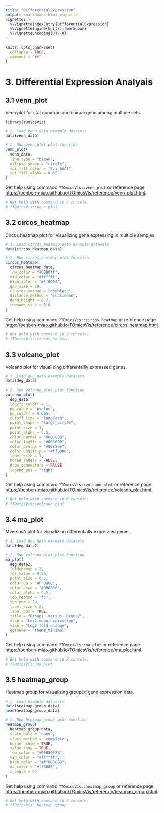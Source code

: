 ```yaml
---
title: "DifferentialExpression"
output: rmarkdown::html_vignette
vignette: >
  %\VignetteIndexEntry{DifferentialExpression}
  %\VignetteEngine{knitr::rmarkdown}
  %\VignetteEncoding{UTF-8}
---
```


```r
knitr::opts_chunk$set(
  collapse = TRUE,
  comment = "#>"
)
```

# 3. Differential Expression Analyais
## 3.1 venn_plot
Venn plot for stat common and unique gene among multiple sets.
```r
library(TOmicsVis)

# 1. Load venn_data example datasets
data(venn_data)

# 2. Run venn_plot plot function
venn_plot(
  venn_data,
  line_type = "blank",
  ellipse_shape = "circle",
  sci_fill_color = "Sci_AAAS",
  sci_fill_alpha = 0.65
)
```

Get help using command `?TOmicsVis::venn_plot` or reference page [https://benben-miao.github.io/TOmicsVis/reference/venn_plot.html](https://benben-miao.github.io/TOmicsVis/reference/venn_plot.html).
```r
# Get help with command in R console.
# ?TOmicsVis::venn_plot
```

## 3.2 circos_heatmap
Circos heatmap plot for visualizing gene expressing in multiple samples.
```r
# 1. Load circos_heatmap_data example datasets
data(circos_heatmap_data)

# 2. Run circos_heatmap plot function
circos_heatmap(
  circos_heatmap_data,
  low_color = "#0000ff",
  mid_color = "#ffffff",
  high_color = "#ff0000",
  gap_size = 10,
  cluster_method = "complete",
  distance_method = "euclidean",
  dend_height = 0.2,
  rowname_size = 0.8
)
```

Get help using command `?TOmicsVis::circos_heatmap` or reference page [https://benben-miao.github.io/TOmicsVis/reference/circos_heatmap.html](https://benben-miao.github.io/TOmicsVis/reference/circos_heatmap.html).
```r
# Get help with command in R console.
# ?TOmicsVis::circos_heatmap
```

## 3.3 volcano_plot
Volcano plot for visualizing differentailly expressed genes.
```r
# 1. Load deg_data example datasets
data(deg_data)

# 2. Run volcano_plot plot function
volcano_plot(
  deg_data,
  log2fc_cutoff = 1,
  pq_value = "pvalue",
  pq_cutoff = 0.005,
  cutoff_line = "longdash",
  point_shape = "large_circle",
  point_size = 1,
  point_alpha = 0.5,
  color_normal = "#888888",
  color_log2fc = "#008000",
  color_pvalue = "#0088ee",
  color_Log2fc_p = "#ff0000",
  label_size = 3,
  boxed_labels = FALSE,
  draw_connectors = FALSE,
  legend_pos = "right"
)
```

Get help using command `?TOmicsVis::volcano_plot` or reference page [https://benben-miao.github.io/TOmicsVis/reference/volcano_plot.html](https://benben-miao.github.io/TOmicsVis/reference/volcano_plot.html).
```r
# Get help with command in R console.
# ?TOmicsVis::volcano_plot
```

## 3.4 ma_plot
MversusA plot for visualizing differentially expressed genes.
```r
# 1. Load deg_data example datasets
data(deg_data2)

# 2. Run volcano_plot plot function
ma_plot(
  deg_data2,
  foldchange = 2,
  fdr_value = 0.05,
  point_size = 0.5,
  color_up = "#FF0000",
  color_down = "#008800",
  color_alpha = 0.5,
  top_method = "fc",
  top_num = 20,
  label_size = 8,
  label_box = TRUE,
  title = "Group1 -versus- Group2",
  xlab = "Log2 mean expression",
  ylab = "Log2 fold change",
  ggTheme = "theme_minimal"
)
```

Get help using command `?TOmicsVis::ma_plot` or reference page [https://benben-miao.github.io/TOmicsVis/reference/ma_plot.html](https://benben-miao.github.io/TOmicsVis/reference/ma_plot.html).
```r
# Get help with command in R console.
# ?TOmicsVis::ma_plot
```

## 3.5 heatmap_group
Heatmap group for visualizing grouped gene expression data.
```r
# 1. Load example datasets
data(heatmap_group_data)
head(heatmap_group_data)

# 2. Run heatmap_group plot function
heatmap_group(
  heatmap_group_data,
  scale_data = "none",
  clust_method = "complete",
  border_show = TRUE,
  value_show = TRUE,
  low_color = "#00880088",
  mid_color = "#ffffff",
  high_color = "#ff000088",
  na_color = "#ff8800",
  x_angle = 45
)
```

Get help using command `?TOmicsVis::heatmap_group` or reference page [https://benben-miao.github.io/TOmicsVis/reference/heatmap_group.html](https://benben-miao.github.io/TOmicsVis/reference/heatmap_group.html).
```r
# Get help with command in R console.
# ?TOmicsVis::heatmap_group
```
